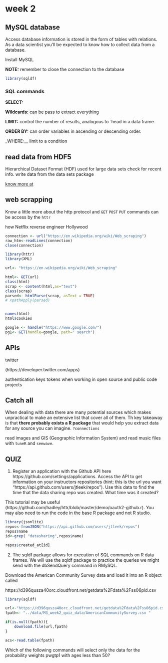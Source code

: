 # week 2

## MySQL database
Access database information is stored in the form of tables with relations. As a data scientist you'll be expected to know how to collect data from a database.


Install MySQL


__NOTE:__ remember to close the connection to the database

```{r}
library(sqldf)
```
 
 
### SQL commands
__SELECT:__

__Wildcards:__ can be pass to extract everything

__LIMIT:__ control the number of results, analogous to `head in a data frame.

__ORDER BY:__ can order variables in ascending or descending order.

_WHERE:__ limit to a condition


## read data from HDF5
Hierarchical Dataset Format (HDF) used for large data sets
check for recent info. write data from the data sets package

[know more at](https://www.hdfgroup.org/)


## web scrapping
Know a little more about the http protocol and ```GET``` ```POST``` ```PUT``` commands can be access by the  ```httr```


[](https://www.datanalytics.com/libro_r/web-scraping.html)

how Netflix reverse engineer Hollywood

```{r}
connection <- url("https://en.wikipedia.org/wiki/Web_scraping")
raw_htm<-readLines(connection)
close(connection)
```

```{r}
library(httr)
library(XML)

url<- "https://en.wikipedia.org/wiki/Web_scraping"

html<- GET(url)
class(html)
scrap <- content(html,as="text")
class(scrap)
parsed<- htmlParse(scrap, asText = TRUE)
# xpathApply(parsed)


names(html)
html$cookies
```

```{r}
google <- handle("https://www.google.com/")
pg1<- GET(handle=google, path=" search")
```


## APIs

twitter

(https://developer.twitter.com/apps)

authentication keys tokens when working in open source and public code projects


## Catch all
When dealing with data there are many potential sources which makes unpractical to make an extensive list that cover all of them. Th key takeaway is that __there probably exists a R package__ that would help you extract data for any source you can imagine. `?connections`

read images and GIS (Geographic Information System) and read music files with `tuneR` and `seewave`.




## QUIZ

1. Register an application with the Github API here https://github.com/settings/applications. Access the API to get information on your instructors repositories (hint: this is the url you want "https://api.github.com/users/jtleek/repos"). Use this data to find the time that the data sharing repo was created. What time was it created?

This tutorial may be useful (https://github.com/hadley/httr/blob/master/demo/oauth2-github.r). You may also need to run the code in the base R package and not R studio.

```{r}
library(jsonlite)
repos<-fromJSON("https://api.github.com/users/jtleek/repos")
repos$name
id<-grep( "datasharing",repos$name)

repos$created_at[id]
```


2. The sqldf package allows for execution of SQL commands on R data frames. We will use the sqldf package to practice the queries we might send with the dbSendQuery command in RMySQL.

Download the American Community Survey data and load it into an R object called

https://d396qusza40orc.cloudfront.net/getdata%2Fdata%2Fss06pid.csv


```{r}
library(sqldf)

url<-"https://d396qusza40orc.cloudfront.net/getdata%2Fdata%2Fss06pid.csv"
fpath<- "../data/M3_week2_quiz_data/AmericanCommunitySurvey.csv "

if(is.null(fpath)){
    download.file(url,fpath)
}

acs<-read.table(fpath)

```

Which of the following commands will select only the data for the probability weights pwgtp1 with ages less than 50?








